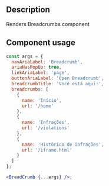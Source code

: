 
<Meta title="Components/Breadcrumb/Breadcrumb Docs" />

<h2>Description</h2>

<p>Renders Breadcrumbs component</p>

<h2>Component usage</h2>

```jsx
const args = {
  navAriaLabel: 'Breadcrumb',
  ariaHasPopUp: true,
  linkAriaLabel: 'page',
  buttonAriaLabel: 'Open Breadcrumb',
  breadcrumbTitle: 'Você está aqui:',
  breadcrumbs: [
    {
      name: 'Início',
      url: '/home'
    },
    {
      name: 'Infrações',
      url: '/violations'
    },
    {
      name: 'Histórico de infrações',
      url: '/iframe.html'
    }
  ]
};

<BreadCrumb {...args} />;
```
